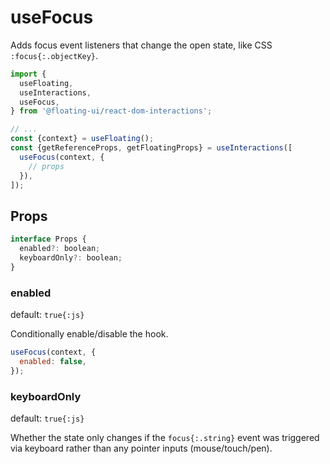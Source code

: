 # useFocus

Adds focus event listeners that change the open state, like CSS
`:focus{:.objectKey}`.

```js /useFocus/
import {
  useFloating,
  useInteractions,
  useFocus,
} from '@floating-ui/react-dom-interactions';

// ...
const {context} = useFloating();
const {getReferenceProps, getFloatingProps} = useInteractions([
  useFocus(context, {
    // props
  }),
]);
```

## Props

```js
interface Props {
  enabled?: boolean;
  keyboardOnly?: boolean;
}
```

### enabled

default: `true{:js}`

Conditionally enable/disable the hook.

```js
useFocus(context, {
  enabled: false,
});
```

### keyboardOnly

default: `true{:js}`

Whether the state only changes if the `focus{:.string}` event was
triggered via keyboard rather than any pointer inputs
(mouse/touch/pen).
